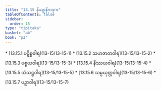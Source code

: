 ```yaml
---
title: "13.15 နိယျာနိကဒုက"
tableOfContents: false
sidebar:
  order: 15
type: "tipitaka"
basket: "ab"
book: "p2"
---
```



<DynamicBreadcrumb />



<TableOfContents book="p2" section="13.15">
* [13.15.1 ပဋိစ္စဝါရ](13-15/13-15-1)
* [13.15.2 သဟဇာတဝါရ](13-15/13-15-2)
* [13.15.3 ပစ္စယဝါရ](13-15/13-15-3)
* [13.15.4 နိဿယဝါရ](13-15/13-15-4)
* [13.15.5 သံသဋ္ဌဝါရ](13-15/13-15-5)
* [13.15.6 သမ္ပယုတ္တဝါရ](13-15/13-15-6)
* [13.15.7 ပဉှာဝါရ](13-15/13-15-7)
</TableOfContents>